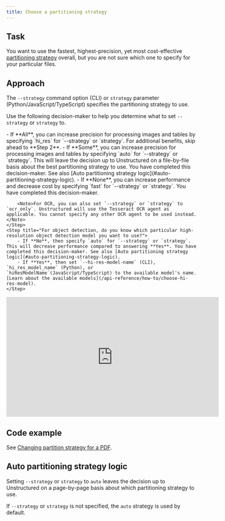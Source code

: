 ```yaml
---
title: Choose a partitioning strategy
---
```


## Task

You want to use the fastest, highest-precision, yet most cost-effective [partitioning strategy](/api-reference/api-services/partitioning) overall, but you are not sure which one to specify for your particular files.

## Approach

The `--strategy` command option (CLI) or `strategy` parameter (Python/JavaScript/TypeScript) specifies the partitioning strategy to use.

Use the following decision-maker to help you determine what to set `--strategy` or `strategy` to.

<Steps>
    <Step title="How many of the files to be processed are image files, or PDF files with embedded images or tables in them?">
        - If **All**, you can increase precision for processing images and tables by specifying `hi_res` for `--strategy` or `strategy`. For additional benefits, skip ahead to **Step 2**.
        - If **Some**, you can increase precision for processing images and tables by specifying `auto` for `--strategy` or `strategy`. This will leave the decision up to Unstructured on a file-by-file basis about the best partitioning strategy to use. You have completed this decision-maker. See also [Auto partitioning strategy logic](#auto-partitioning-strategy-logic).
        - If **None**, you can increase performance and decrease cost by specifying `fast` for `--strategy` or `strategy`. You have completed this decision-maker.

        <Note>For OCR, you can also set `--strategy` or `strategy` to `ocr_only`. Unstructured will use the Tesseract OCR agent as applicable. You cannot specify any other OCR agent to be used instead.</Note> 
    </Step>
    <Step title="For object detection, do you know which particular high-resolution object detection model you want to use?">
        - If **No**, then specify `auto` for `--strategy` or `strategy`. This will decrease performance compared to answering **Yes**. You have completed this decision-maker. See also [Auto partitioning strategy logic](#auto-partitioning-strategy-logic).
        - If **Yes**, then set `--hi-res-model-name` (CLI), `hi_res_model_name` (Python), or `hiResModelName`(JavaScript/TypeScript) to the available model's name. [Learn about the available models](/api-reference/how-to/choose-hi-res-model).
    </Step>
</Steps>

<iframe
  width="560"
  height="315"
  src="https://www.youtube.com/embed/SwJVB_kPqTc"
  title="YouTube video player"
  frameborder="0"
  allow="accelerometer; autoplay; clipboard-write; encrypted-media; gyroscope; picture-in-picture"
  allowfullscreen
></iframe>

## Code example

See [Changing partition strategy for a PDF](/api-reference/api-services/examples#changing-partition-strategy-for-a-pdf).

## Auto partitioning strategy logic

Setting `--strategy` or `strategy` to `auto` leaves the decision up to Unstructured on a page-by-page basis about which partitioning strategy to use.

If `--strategy` or `strategy` is not specified, the `auto` strategy is used by default.

